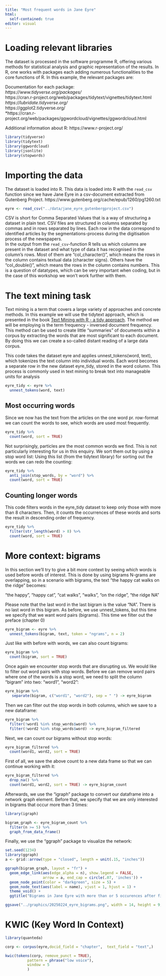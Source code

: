 ```yaml
---
title: "Most frequent words in Jane Eyre"
html:
  self-contained: true
editor: visual
---
```


# Loading relevant libraries

The dataset is processed in the software programme R, offering various methods for statistical analysis and graphic representation of the results. In R, one works with packages each adding numerous functionalities to the core functions of R. In this example, the relevant packages are:

Documentation for each package: <br> *https://www.tidyverse.org/packages/* <br> https://cran.r-project.org/web/packages/tidytext/vignettes/tidytext.html <br> *https://lubridate.tidyverse.org/* <br> https://ggplot2.tidyverse.org/ <br> \*https://cran.r-project.org/web/packages/ggwordcloud/vignettes/ggwordcloud.html<br>

Additional information about R: https://www.r-project.org/

```r
library(tidyverse)
library(tidytext)
library(ggwordcloud)
library(jsonlite)
library(stopwords)
```

# Importing the data

The dataset is loaded into R. This data is loaded into R with the `read_csv` function since we have Jane Eyre in a csv-document extracted from Gutenberg Project. https://www.gutenberg.org/cache/epub/1260/pg1260.txt

```r
eyre <- read_csv("../data/jane_eyre_gutenbergproject.csv")
```

CSV is short for Comma Separated Values that is a way of structuring a dataset in plain text. CSV files are structured in columns separated by commas and in rows separated by lines. Each row in the data correspond to identified articles by the segmentations-process during the digitisation process of the newspapers.\
In the output from the `read_csv`-function R tells us which columns are present in the dataset and what type of data it has recognised in the column's rows. Most of them are "col_character()", which means the rows in the column contains textual data (character signs). Others have the "col_double()", which means the rows in the column contains numbers. This is a question of datatypes, which can be very important when coding, but in the case of this workshop we won't work further with them.

# The text mining task

Text mining is a term that covers a large variety of approaches and concrete methods. In this example we will use the tidytext approach, which is presented in the book [Text Mining with R - a tidy approach](https://www.tidytextmining.com). The method we will be employing is the term frequency - inversed document frequency. This method can be used to create little "summaries" of documents within a corpus by extracting the words that are most significant to each document. By doing this we can create a so-called distant reading of a large data corpus.

This code takes the dataset eyre and applies unnest_tokens(word, text), which tokenizes the text column into individual words. Each word becomes a separate row in the new dataset eyre_tidy, stored in the word column. This process is commonly used in text mining to break text into manageable units for analysis

```r
eyre_tidy <- eyre %>% 
  unnest_tokens(word, text)
```

## Most occurring words

Since we now has the text from the articles on the one word pr. row-format we can count the words to see, which words are used most frequently.

```r
eyre_tidy %>% 
  count(word, sort = TRUE)
```

Not surprisingly, particles are the most common words we find. This is not particularly interesting for us in this enquiry. We sort them out by using a stop word list: Using this list (from the tidytext library) for sorting out the words we can redo the counting:

```r
eyre_tidy %>% 
  anti_join(stop_words, by = "word") %>% 
  count(word, sort = TRUE)
```

## Counting longer words

This code filters words in the eyre_tidy dataset to keep only those with more than 8 characters. Then, it counts the occurrences of these words and sorts the result in descending order of frequency.

```r
eyre_tidy %>% 
  filter(str_length(word) > 8) %>% 
  count(word, sort = TRUE) 
```

# More context: bigrams

In this section we'll try to give a bit more context by seeing which words is used before words of interest. This is done by using bigrams N-grams are overlapping, so in a scenario with bigrams, the text "the happy cat walks on the ridge" becomes:

"the happy", "happy cat", "cat walks", "walks", "on the ridge", "the ridge NA"

Please note that the last word in the last bigram is the value "NA". There is no last word in this bigram. As before, we use unnest_tokens, but this time we specify that we want word pairs (bigrams). This time we filter out the preface (chapter 0)

```r
eyre_bigram <- eyre %>% 
  unnest_tokens(bigram, text, token = "ngrams", n = 2)
```

Just like with before with words, we can also count bigrams:

```r
eyre_bigram %>% 
  count(bigram, sort = TRUE)
```

Once again we encounter stop words that are disrupting us. We would like to filter out word pairs with stop words. Before we can remove word pairs where one of the words is a stop word, we need to split the column "bigram" into two: "word1", "word2":

```r
eyre_bigram %>% 
   separate(bigram, c("word1", "word2"), sep = " ") -> eyre_bigram
```

Then we can filter out the stop words in both columns, which we save to a new dataframe:

```r
eyre_bigram %>% 
  filter(!word1 %in% stop_words$word) %>%
  filter(!word2 %in% stop_words$word) -> eyre_bigram_filtered 
```

Next, we can count our bigrams without stop words:

```r
eyre_bigram_filtered %>% 
  count(word1, word2, sort = TRUE)
```

First of all, we save the above count to a new data frame so that we can continue working with it:

```r
eyre_bigram_filtered %>% 
  drop_na() %>% 
  count(word1, word2, sort = TRUE) -> eyre_bigram_count
```

Afterwards, we use the "igraph" package to convert our dataframe into a network graph element. Before that, we specify that we are only interested in bigrams that occur more than 3 times:

```r
library(igraph)

bigram_graph <- eyre_bigram_count %>%
  filter(n >= 5) %>%
  graph_from_data_frame()
```

Finally, we use the "ggraph" package to visualize the network:

```r
set.seed(1234)
library(ggraph)
a <- grid::arrow(type = "closed", length = unit(.15, "inches"))

ggraph(bigram_graph, layout = "fr") +
  geom_edge_link(aes(edge_alpha = n), show.legend = FALSE,
                 arrow = a, end_cap = circle(.07, 'inches')) +
  geom_node_point(color = "darkgreen", size = 5) +
  geom_node_text(aes(label = name), vjust = 1, hjust = 1) +
  theme_void() +
  ggtitle("Bigrams in Jane Eyre with more than or 5 occurences after filtering out stop words")
```
```r
ggsave("../graphics/20250224_eyre_bigrams.png", width = 14, height = 9, device = "png", bg = "white")
```

# KWIC (Key Word In Context)

```r
library(quanteda)

corp <- corpus(eyre,docid_field = "chapter",  text_field = "text",)

kwic(tokens(corp, remove_punct = TRUE), 
          pattern = phrase("low voice"),
          window = 5
          )
```
